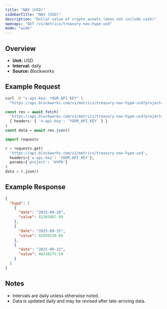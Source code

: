 ```yaml
---
title: "NAV (USD)"
sidebarTitle: "NAV (USD)"
description: "Dollar value of crypto assets (does not include cash)"
openapi: "GET /v1/metrics/treasury-nav-hype-usd"
mode: "wide"
---
```


## Overview

- **Unit:** USD
- **Interval:** daily
- **Source:** Blockworks

## Example Request

<CodeGroup>

```bash cURL
curl -H "x-api-key: YOUR_API_KEY" \
  "https://api.blockworks.com/v1/metrics/treasury-nav-hype-usd?project=HYPD"
```

```typescript TypeScript
const res = await fetch(
  'https://api.blockworks.com/v1/metrics/treasury-nav-hype-usd?project=HYPD',
  { headers: { 'x-api-key': 'YOUR_API_KEY' } }
)
const data = await res.json()
```

```python Python
import requests

r = requests.get(
  'https://api.blockworks.com/v1/metrics/treasury-nav-hype-usd',
  headers={'x-api-key': 'YOUR_API_KEY'},
  params={'project': 'HYPD'}
)
data = r.json()
```

</CodeGroup>

## Example Response

```json
{
  "hypd": [
    {
      "date": "2025-09-16",
      "value": 82303087.99
    },
    {
      "date": "2025-09-15",
      "value": 82059230.86
    },
    {
      "date": "2025-09-12",
      "value": 86338275.59
    }
  ]
}
```

## Notes
- Intervals are daily unless otherwise noted.
- Data is updated daily and may be revised after late-arriving data.